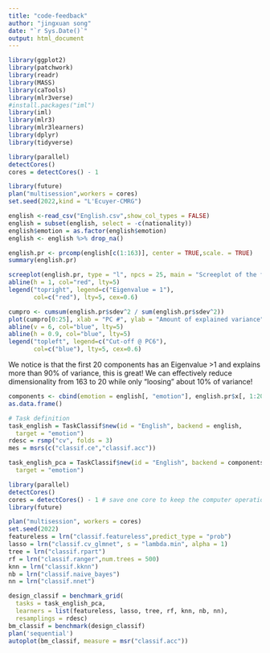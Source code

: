 ```yaml
---
title: "code-feedback"
author: "jingxuan song"
date: "`r Sys.Date()`"
output: html_document
---
```

```r
library(ggplot2)
library(patchwork)
library(readr)
library(MASS)
library(caTools)
library(mlr3verse)
#install.packages("iml")
library(iml)
library(mlr3)
library(mlr3learners)
library(dplyr)
library(tidyverse)
```

```r
library(parallel)
detectCores()
cores = detectCores() - 1
```

```r
library(future)
plan("multisession",workers = cores)
set.seed(2022,kind = "L'Ecuyer-CMRG")
```

```r
english <-read_csv("English.csv",show_col_types = FALSE)
english = subset(english, select = -c(nationality))
english$emotion = as.factor(english$emotion)
english <- english %>% drop_na()
```


```r
english.pr <- prcomp(english[c(1:163)], center = TRUE,scale. = TRUE)
summary(english.pr)
```

```r
screeplot(english.pr, type = "l", npcs = 25, main = "Screeplot of the first 20 PCs")
abline(h = 1, col="red", lty=5)
legend("topright", legend=c("Eigenvalue = 1"),
       col=c("red"), lty=5, cex=0.6)

cumpro <- cumsum(english.pr$sdev^2 / sum(english.pr$sdev^2))
plot(cumpro[0:25], xlab = "PC #", ylab = "Amount of explained variance", main = "Cumulative variance plot")
abline(v = 6, col="blue", lty=5)
abline(h = 0.9, col="blue", lty=5)
legend("topleft", legend=c("Cut-off @ PC6"),
       col=c("blue"), lty=5, cex=0.6)
```
We notice is that the first 20 components has an Eigenvalue >1 and explains more than 90% of variance, this is great! We can effectively reduce dimensionality from 163 to 20 while only “loosing” about 10% of variance!

```r
components <- cbind(emotion = english[, "emotion"], english.pr$x[, 1:20]) %>%
as.data.frame()
```

```r
# Task definition
task_english = TaskClassif$new(id = "English", backend = english, 
  target = "emotion")
rdesc = rsmp("cv", folds = 3)
mes = msrs(c("classif.ce","classif.acc"))

task_english_pca = TaskClassif$new(id = "English", backend = components, 
  target = "emotion")
```


```r
library(parallel)
detectCores()
cores = detectCores() - 1 # save one core to keep the computer operational
library(future)

plan("multisession", workers = cores)
set.seed(2022)
featureless = lrn("classif.featureless",predict_type = "prob") 
lasso = lrn("classif.cv_glmnet", s = "lambda.min", alpha = 1)
tree = lrn("classif.rpart") 
rf = lrn("classif.ranger",num.trees = 500) 
knn = lrn("classif.kknn") 
nb = lrn("classif.naive_bayes") 
nn = lrn("classif.nnet") 

design_classif = benchmark_grid(
  tasks = task_english_pca,
  learners = list(featureless, lasso, tree, rf, knn, nb, nn),
  resamplings = rdesc)
bm_classif = benchmark(design_classif)
plan('sequential')
autoplot(bm_classif, measure = msr("classif.acc"))
```